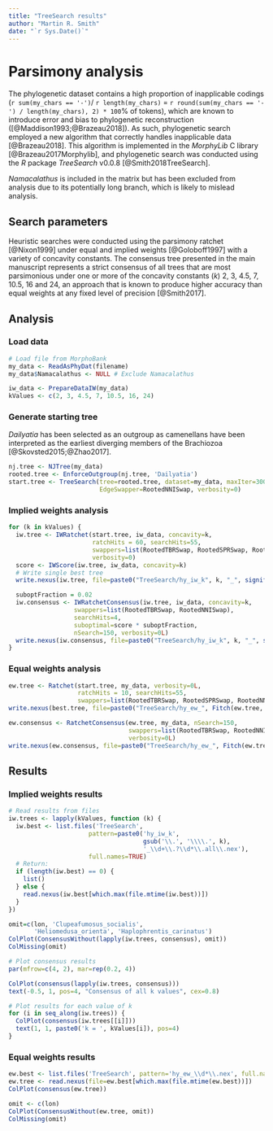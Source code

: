 ```yaml
---
title: "TreeSearch results"
author: "Martin R. Smith"
date: "`r Sys.Date()`"
---
```


# Parsimony analysis {#treesearch}

The phylogenetic dataset contains a high proportion of inapplicable codings (`r sum(my_chars == '-')`/ `r length(my_chars)` = `r round(sum(my_chars == '-') / length(my_chars), 2) * 100`% of tokens), which are known to introduce error and bias to phylogenetic reconstruction ([@Maddison1993;@Brazeau2018]).  As such, phylogenetic search employed a new algorithm that correctly handles inapplicable data [@Brazeau2018].  This algorithm is implemented in the _MorphyLib_ C library [@Brazeau2017Morphylib], and phylogenetic search was conducted using the _R_ package _TreeSearch_ v0.0.8 [@Smith2018TreeSearch].

_Namacalathus_ is included in the matrix but has been excluded from analysis due to its potentially long branch, which is likely to mislead analysis.

## Search parameters

Heuristic searches were conducted using the parsimony ratchet [@Nixon1999] under equal and implied weights [@Goloboff1997] with a variety of concavity constants.  The consensus tree presented in the main manuscript represents a strict consensus of all trees that are most parsimonious under one or more of the concavity constants (_k_) 2, 3, 4.5, 7, 10.5, 16 and 24, an approach that is known to produce higher accuracy than equal weights at any fixed level of precision [@Smith2017].

## Analysis 

### Load data

```r
# Load file from MorphoBank
my_data <- ReadAsPhyDat(filename)
my_data$Namacalathus <- NULL # Exclude Namacalathus

iw_data <- PrepareDataIW(my_data)
kValues <- c(2, 3, 4.5, 7, 10.5, 16, 24)
```

### Generate starting tree

_Dailyatia_ has been selected as an outgroup as camenellans have been interpreted as the earliest diverging members of the Brachiozoa [@Skovsted2015;@Zhao2017].

```R
nj.tree <- NJTree(my_data)
rooted.tree <- EnforceOutgroup(nj.tree, 'Dailyatia')
start.tree <- TreeSearch(tree=rooted.tree, dataset=my_data, maxIter=3000,
                         EdgeSwapper=RootedNNISwap, verbosity=0)
```

### Implied weights analysis

```r
for (k in kValues) {
  iw.tree <- IWRatchet(start.tree, iw_data, concavity=k,
                       ratchHits = 60, searchHits=55,
                       swappers=list(RootedTBRSwap, RootedSPRSwap, RootedNNISwap),
                       verbosity=0)
  score <- IWScore(iw.tree, iw_data, concavity=k)
  # Write single best tree
  write.nexus(iw.tree, file=paste0("TreeSearch/hy_iw_k", k, "_", signif(score, 5), ".nex", collapse=''))

  suboptFraction = 0.02
  iw.consensus <- IWRatchetConsensus(iw.tree, iw_data, concavity=k,
                  swappers=list(RootedTBRSwap, RootedNNISwap),
                  searchHits=4,
                  suboptimal=score * suboptFraction,
                  nSearch=150, verbosity=0L)
  write.nexus(iw.consensus, file=paste0("TreeSearch/hy_iw_k", k, "_", signif(IWScore(iw.tree, iw_data, concavity=k), 5), ".all.nex", collapse=''))
}
```

### Equal weights analysis

```r
ew.tree <- Ratchet(start.tree, my_data, verbosity=0L,
                   ratchHits = 10, searchHits=55,
                   swappers=list(RootedTBRSwap, RootedSPRSwap, RootedNNISwap))
write.nexus(best.tree, file=paste0("TreeSearch/hy_ew_", Fitch(ew.tree, my_data), ".nex", collapse=''))

ew.consensus <- RatchetConsensus(ew.tree, my_data, nSearch=150,
                                 swappers=list(RootedTBRSwap, RootedNNISwap),
                                 verbosity=0L)
write.nexus(ew.consensus, file=paste0("TreeSearch/hy_ew_", Fitch(ew.tree, my_data), ".nex", collapse=''))
```

## Results

### Implied weights results

```R
# Read results from files
iw.trees <- lapply(kValues, function (k) {
  iw.best <- list.files('TreeSearch', 
                      pattern=paste0('hy_iw_k',
                                     gsub('\\.', '\\\\.', k),
                                     '_\\d+\\.?\\d*\\.all\\.nex'),
                      full.names=TRUE)
  # Return:
  if (length(iw.best) == 0) {
    list()
  } else {
    read.nexus(iw.best[which.max(file.mtime(iw.best))])
  }
})
```



```r
omit=c(lon, 'Clupeafumosus_socialis',
       'Heliomedusa_orienta', 'Haplophrentis_carinatus')
ColPlot(ConsensusWithout(lapply(iw.trees, consensus), omit))
ColMissing(omit)
```



```r
# Plot consensus results
par(mfrow=c(4, 2), mar=rep(0.2, 4))

ColPlot(consensus(lapply(iw.trees, consensus)))
text(-0.5, 1, pos=4, "Consensus of all k values", cex=0.8)

# Plot results for each value of k
for (i in seq_along(iw.trees)) {
  ColPlot(consensus(iw.trees[[i]]))
  text(1, 1, paste0('k = ', kValues[i]), pos=4)
}

```

### Equal weights results

```r
ew.best <- list.files('TreeSearch', pattern='hy_ew_\\d*\\.nex', full.names=TRUE)
ew.tree <- read.nexus(file=ew.best[which.max(file.mtime(ew.best))])
ColPlot(consensus(ew.tree))
```

```R
omit <- c(lon)
ColPlot(ConsensusWithout(ew.tree, omit))
ColMissing(omit)
```
